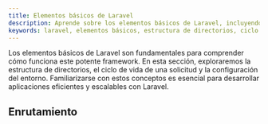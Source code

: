 ```yaml
---
title: Elementos básicos de Laravel
description: Aprende sobre los elementos básicos de Laravel, incluyendo la estructura de directorios, el ciclo de vida de una solicitud y la configuración del entorno. Familiarízate con los componentes esenciales que forman la base de cualquier aplicación Laravel.
keywords: laravel, elementos básicos, estructura de directorios, ciclo de vida de una solicitud, configuración del entorno, componentes esenciales
---
```


Los elementos básicos de Laravel son fundamentales para comprender cómo funciona este potente framework. En esta sección, exploraremos la estructura de directorios, el ciclo de vida de una solicitud y la configuración del entorno. Familiarizarse con estos conceptos es esencial para desarrollar aplicaciones eficientes y escalables con Laravel.

## Enrutamiento
